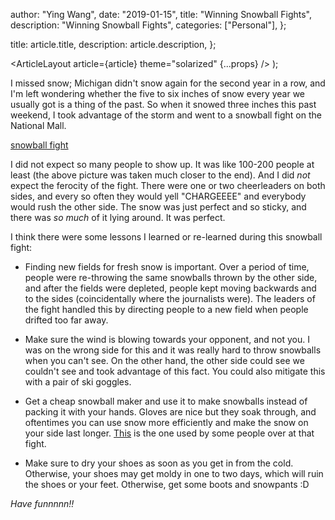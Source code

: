 
  author: "Ying Wang",
  date: "2019-01-15",
  title: "Winning Snowball Fights",
  description: "Winning Snowball Fights",
  categories: ["Personal"],
};

  title: article.title,
  description: article.description,
};

  <ArticleLayout article={article} theme="solarized" {...props} />
);

I missed snow; Michigan didn't snow again for the second year in a row, and I'm
left wondering whether the five to six inches of snow every year we usually got
is a thing of the past. So when it snowed three inches this past weekend, I took
advantage of the storm and went to a snowball fight on the National Mall.

[snowball fight](/img/posts/2019/01/15/winning_snowball_fights_1.jpg)

I did not expect so many people to show up. It was like 100-200 people at least
(the above picture was taken much closer to the end). And I did _not_ expect the
ferocity of the fight. There were one or two cheerleaders on both sides, and
every so often they would yell "CHARGEEEE" and everybody would rush the other
side. The snow was just perfect and so sticky, and there was _so much_ of it
lying around. It was perfect.

I think there were some lessons I learned or re-learned during this snowball
fight:

- Finding new fields for fresh snow is important. Over a period of time, people
  were re-throwing the same snowballs thrown by the other side, and after the
  fields were depleted, people kept moving backwards and to the sides
  (coincidentally where the journalists were). The leaders of the fight handled
  this by directing people to a new field when people drifted too far away.

- Make sure the wind is blowing towards your opponent, and not you. I was on the
  wrong side for this and it was really hard to throw snowballs when you can't
  see. On the other hand, the other side could see we couldn't see and took
  advantage of this fact. You could also mitigate this with a pair of ski
  goggles.

- Get a cheap snowball maker and use it to make snowballs instead of packing it
  with your hands. Gloves are nice but they soak through, and oftentimes you can
  use snow more efficiently and make the snow on your side last longer.
  [This](https://smile.amazon.com/Flexible-Flyer-Snowball-Maker-colors/dp/B077G8DVBC?sa-no-redirect=1)
  is the one used by some people over at that fight.

- Make sure to dry your shoes as soon as you get in from the cold. Otherwise,
  your shoes may get moldy in one to two days, which will ruin the shoes or your
  feet. Otherwise, get some boots and snowpants :D

_Have funnnnn!!_
